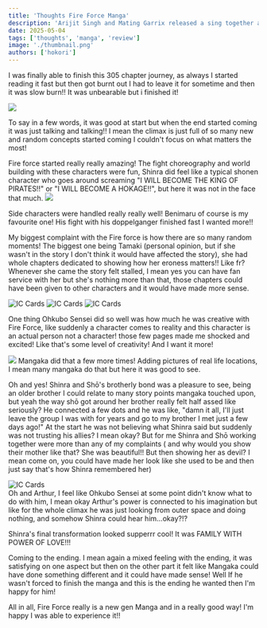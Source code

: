 ```yaml
---
title: 'Thoughts Fire Force Manga'
description: 'Arijit Singh and Mating Garrix released a sing together and it is really beautiful that I wanted to talk about it'
date: 2025-05-04
tags: ['thoughts', 'manga', 'review']
image: './thumbnail.png'
authors: ['hokori']
---
```



I was finally able to finish this 305 chapter journey, as always I started reading it fast but then got burnt out I had to leave it for sometime and then it was slow burn!! It was unbearable but i finished it!

![](assets/01.png)

To say in a few words, it was good at start but when the end started coming it was just talking and talking!! I mean the climax is just full of so many new and random concepts started coming I couldn't focus on what matters the most!

Fire force started really really amazing! The fight choreography and world building with these characters were fun, Shinra did feel like a typical shonen character who goes around screaming "I WILL BECOME THE KING OF PIRATES!!" or "I WILL BECOME A HOKAGE!!", but here it was not in the face that much.
![](assets/02.png)

Side characters were handled really really well! Benimaru of course is my favourite one! His fight with his doppelganger finished fast I wanted more!!

My biggest complaint with the Fire force is how there are so many random moments! The biggest one being Tamaki (personal opinion, but if she wasn't in the story I don't think it would have affected the story), she had whole chapters dedicated to showing how her eroness matters!! Like fr? Whenever she came the story felt stalled, I mean yes you can have fan service with her but she's nothing more than that, those chapters could have been given to other characters and it would have made more sense.

<div className="grid grid-cols-3">
  <img class="h-[360px] w-full object-cover" src={Manga1.src} alt="IC Cards" />
  <img class="h-[360px] w-full object-cover" src={Manga2.src} alt="IC Cards" />
  <img class="h-[360px] w-full object-cover" src={Manga3.src} alt="IC Cards" />
</div>

One thing Ohkubo Sensei did so well was how much he was creative with Fire Force, like suddenly a character comes to reality and this character is an actual person not a character! those few pages made me shocked and excited! Like that's some level of creativity! And I want it more!

![](assets/03.png)
Mangaka did that a few more times! Adding pictures of real life locations, I mean many mangaka do that but here it was good to see.

Oh and yes! Shinra and Shō's brotherly bond was a pleasure to see, being an older brother I could relate to many story points mangaka touched upon, but yeah the way shō got around her brother really felt half assed like seriously? He connected a few dots and he was like, "damn it all, I'll just leave the group I was with for years and go to my brother I met just a few days ago!" At the start he was not believing what Shinra said but suddenly was not trusting his allies? I mean okay? But for me Shinra and Shō working together were more than any of my complaints ( and why would you show their mother like that? She was beautiful!! But then showing her as devil? I mean come on, you could have made her look like she used to be and then just say that's how Shinra remembered her)

<div class="aspect-square">
  <img
    class="h-full w-full object-cover object-top"
    src={Manga4.src}
    alt="IC Cards"
  />
</div>
Oh and Arthur, I feel like Ohkubo Sensei at some point didn't know what to do
with him, I mean okay Arthur's power is connected to his imagination but like
for the whole climax he was just looking from outer space and doing nothing, and
somehow Shinra could hear him...okay?!?

Shinra's final transformation looked supperrr cool! It was FAMILY WITH POWER OF LOVE!!!

Coming to the ending. I mean again a mixed feeling with the ending, it was satisfying on one aspect but then on the other part it felt like Mangaka could have done something different and it could have made sense! Well If he wasn't forced to finish the manga and this is the ending he wanted then I'm happy for him!

All in all, Fire Force really is a new gen Manga and in a really good way! I'm happy I was able to experience it!!
